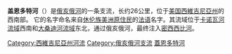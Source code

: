 {{Geobox
|River
<!-- *** Heading *** -->
|name=盖恩多特河<br>Guyandotte River
|category=
|image=Guyandotte River West Logan.jpg
|image_caption=The Guyandotte River in [[West_Logan,_West_Virginia|West Logan]] in 2007
|image_size=
|nickname=
|country=[[美国|美国]]
|state=[[西維吉尼亞州|西維吉尼亞州]]
|municipality=
|parent=[[俄亥俄河|俄亥俄河]]
|landmark=
|mouth=[[亨廷顿_(西弗吉尼亚州)|亨廷顿 (西弗吉尼亚州)]]
|mouth_long_EW=
|discharge_min=
|free_type=
|map_locator_y=
<!-- *** Map section *** -->
| map = Guyandotterivermap.png
| map_size = 300
| map_caption = 盖恩多特河流域图
}}
'''盖恩多特河'''（{{lang-en|Guyandotte River}}）是[[俄亥俄河|俄亥俄河]]的一条支流，长约26公里，位于[[美国|美国]][[西維吉尼亞州|西維吉尼亞州]]的西南部。 它的名字命名来自[[休伦族|休伦族]][[美洲原住民|美洲原住民]]的[[法语|法语]]名字。其流域位于[[卡诺瓦河|卡诺瓦河]][[流域|流域]]西南和[[大桑迪河_(俄亥俄河支流)|大桑迪河]][[流域|流域]]东北，通过俄亥俄河，最终注入[[密西西比河|密西西比河]]。

[[Category:西維吉尼亞州河流|Category:西維吉尼亞州河流]]
[[Category:俄亥俄河支流|Category:俄亥俄河支流]]
[[Category:蓋恩多特河|]]